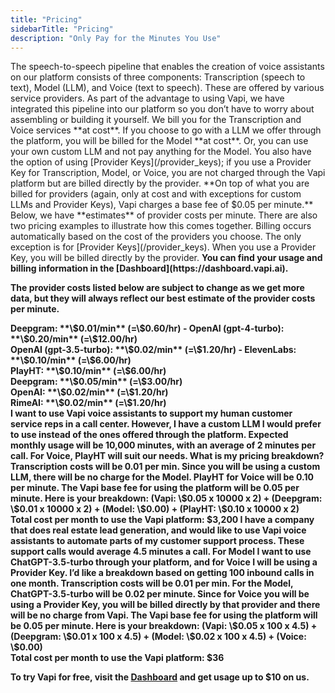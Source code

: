 ```yaml
---
title: "Pricing"
sidebarTitle: "Pricing"
description: "Only Pay for the Minutes You Use"
---
```

<Card title="Voice AI Pricing That's Flexible and Transparent">
The speech-to-speech pipeline that enables the creation of voice assistants on our platform consists of three components: Transcription (speech to text), Model (LLM), and Voice (text to speech). These are offered by various service providers. As part of the advantage to using Vapi, we have integrated this pipeline into our platform so you don’t have to worry about assembling or building it yourself. 
We bill you for the Transcription and Voice services **at cost**. If you choose to go with a LLM we offer through the platform, you will be billed for the Model **at cost**. Or, you can use your own custom LLM and not pay anything for the Model. You also have the option of using [Provider Keys](/provider_keys); if you use a Provider Key for Transcription, Model, or Voice, you are not charged through the Vapi platform but are billed directly by the provider. 
**On top of what you are billed for providers (again, only at cost and with exceptions for custom LLMs and Provider Keys), Vapi charges a base fee of $0.05 per minute.** 
Below, we have **estimates** of provider costs per minute. There are also two pricing examples to illustrate how this comes together.
</Card>

<Accordion title="Billing">
Billing occurs automatically based on the cost of the providers you choose. The only exception is for [Provider Keys](/provider_keys). When you use a Provider Key, you will be billed directly by the provider. <b /> You can find your usage and billing information in the [Dashboard](https://dashboard.vapi.ai).
</Accordion>

The provider costs listed below are subject to change as we get more data, but they will always reflect our best estimate of the provider costs per minute. 


<Accordion title="Transcription Provider Estimates">
  <Card title="Transcription Provider">
    Deepgram: **\$0.01/min** (=\$0.60/hr)
  </Card> 
</Accordion>

<Accordion title="Model Provider Estimates">
  <Card title="Model Provider">
    - OpenAI (gpt-4-turbo): **\$0.20/min** (=\$12.00/hr) <br /> OpenAI (gpt-3.5-turbo):
    **\$0.02/min** (=\$1.20/hr)
  </Card>
</Accordion>

<Accordion title="Voice Provider Estimates">
  <Card title="Voice Provider">
    - ElevenLabs: **\$0.10/min** (=\$6.00/hr) <br /> PlayHT: **\$0.10/min** (=\$6.00/hr)
    <br /> Deepgram: **\$0.05/min** (=\$3.00/hr) <br /> OpenAI: **\$0.02/min** (=\$1.20/hr) <br /> RimeAI: **\$0.02/min** (=\$1.20/hr)
  </Card>
</Accordion>
<br />
<Accordion title="Pricing Example 1">
I want to use Vapi voice assistants to support my human customer service reps in a call center. However, I have a custom LLM I would prefer to use instead of the ones offered through the platform. Expected monthly usage will be 10,000 minutes, with an average of 2 minutes per call. For Voice, PlayHT will suit our needs. What is my pricing breakdown? <b /> 
Transcription costs will be 0.01 per min. Since you will be using a custom LLM, there will be no charge for the Model. PlayHT for Voice will be 0.10 per minute. The Vapi base fee for using the platform will be 0.05 per minute. Here is your breakdown: <b /> 
(Vapi: \$0.05 x 10000 x 2) + (Deepgram: \$0.01 x 10000 x 2) + (Model: \$0.00) + (PlayHT: \$0.10 x 10000 x 2) <br /> Total cost per month to use the Vapi platform: $3,200
</Accordion>

<Accordion title="Pricing Example 2">
I have a company that does real estate lead generation, and would like to use Vapi voice assistants to automate parts of my customer support process. These support calls would average 4.5 minutes a call. For Model I want to use ChatGPT-3.5-turbo through your platform, and for Voice I will be using a Provider Key. I’d like a breakdown based on getting 100 inbound calls in one month. <b /> Transcription costs will be 0.01 per min. For the Model, ChatGPT-3.5-turbo will be 0.02 per minute. Since for Voice you will be using a Provider Key, you will be billed directly by that provider and there will be no charge from Vapi. The Vapi base fee for using the platform will be 0.05 per minute. Here is your breakdown: <b /> (Vapi: \$0.05 x 100 x 4.5) + (Deepgram: \$0.01 x 100 x 4.5) + (Model: \$0.02 x 100 x 4.5) + (Voice: \$0.00) <br /> Total cost per month to use the Vapi platform: $36
</Accordion>

To try Vapi for free, visit the [Dashboard](https://dashboard.vapi.ai) and get usage up to $10 on us. 


